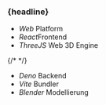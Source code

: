 
### {headline}

<Content>

- <em>Web</em> Platform
-  <em>React</em>Frontend
- <em>ThreeJS</em> Web 3D Engine

{/* <!-- --> */}

- <em>Deno</em> Backend
- <em>Vite</em> Bundler
- <em>Blender</em> Modellierung

</Content>
